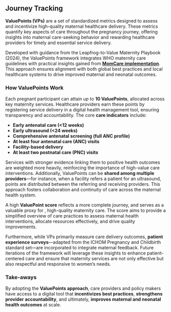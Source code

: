 ## Journey Tracking

**ValuePoints (VPs)** are a set of standardized metrics designed to assess and incentivize high-quality maternal healthcare delivery. These metrics quantify key aspects of care throughout the pregnancy journey, offering insights into maternal care-seeking behavior and rewarding healthcare providers for timely and essential service delivery.

Developed with guidance from the Leapfrog-to-Value Maternity Playbook (2024), the ValuePoints framework integrates WHO maternity care guidelines with practical insights gained from [**MomCare implementation**](../../momcare/narrative/momcare.qmd). This approach ensures alignment with both global best practices and local healthcare systems to drive improved maternal and neonatal outcomes.

### How ValuePoints Work

Each pregnant participant can attain up to **10 ValuePoints**, allocated across key maternity services. Healthcare providers earn these points by registering service delivery in a digital health management tool, ensuring transparency and accountability. The core **care indicators** include:

- **Early antenatal care (<12 weeks)**
- **Early ultrasound (<24 weeks)**
- **Comprehensive antenatal screening (full ANC profile)**
- **At least four antenatal care (ANC) visits**
- **Facility-based delivery**
- **At least two postnatal care (PNC) visits**

Services with stronger evidence linking them to positive health outcomes are weighted more heavily, reinforcing the importance of high-value care interventions. Additionally, ValuePoints can be **shared among multiple providers**—for instance, when a facility refers a patient for an ultrasound, points are distributed between the referring and receiving providers. This approach fosters collaboration and continuity of care across the maternal health system.

A high **ValuePoint score** reflects a more complete journey, and serves as a valuable proxy for , high-quality maternity care. The score aims to provide a simplified overview of care practices to assess maternal health interventions, allocate resources effectively, and drive quality improvements.

Furthermore, while VPs primarily measure care delivery outcomes, **patient experience surveys**—adapted from the ICHOM Pregnancy and Childbirth standard set—are incorporated to integrate maternal feedback. Future iterations of the framework will leverage these insights to enhance patient-centered care and ensure that maternity services are not only effective but also respectful and responsive to women’s needs.

### Take-aways

By adopting the **ValuePoints approach**, care providers and policy makers have access to a digital tool that **incentivizes best practices**, **strengthens provider accountability**, and ultimately, **improves maternal and neonatal health outcomes** at scale.
